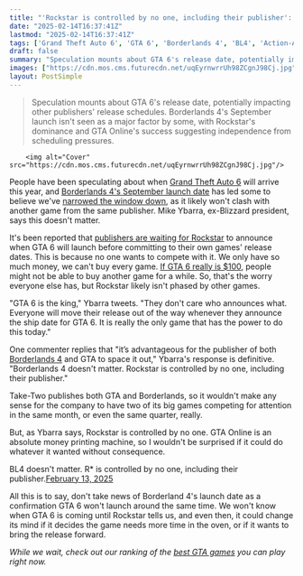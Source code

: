 ```yaml
---
title: "'Rockstar is controlled by no one, including their publisher': Ex-Blizzard boss says Borderlands 4 'doesn't matter' in response to fans trying to narrow the GTA 6 release window down"
date: "2025-02-14T16:37:41Z"
lastmod: "2025-02-14T16:37:41Z"
tags: ['Grand Theft Auto 6', 'GTA 6', 'Borderlands 4', 'BL4', 'Action-Adventure', 'Open-World', 'Rockstar Games', 'Take-Two Interactive', 'September Release', 'Game Release Date']
draft: false
summary: "Speculation mounts about GTA 6's release date, potentially impacting other publishers' release schedules.  Borderlands 4's September launch isn't seen as a major factor by some, with Rockstar's dominance and GTA Online's success suggesting independence from scheduling pressures."
images: ["https://cdn.mos.cms.futurecdn.net/uqEyrnwrrUh98ZCgnJ98Cj.jpg"]
layout: PostSimple
---
```

> Speculation mounts about GTA 6's release date, potentially impacting other publishers' release schedules.  Borderlands 4's September launch isn't seen as a major factor by some, with Rockstar's dominance and GTA Online's success suggesting independence from scheduling pressures.


        <img alt="Cover" src="https://cdn.mos.cms.futurecdn.net/uqEyrnwrrUh98ZCgnJ98Cj.jpg"/>
        
People have been speculating about when [<u>Grand Theft Auto 6</u>](https://www.gamesradar.com/gta-6-guide/) will arrive this year, and [<u>Borderlands 4's September launch date</u>](https://www.gamesradar.com/games/borderlands/borderlands-4-release-date-set-for-september-and-gearbox-has-a-dedicated-reveal-show-coming-this-spring/) has led some to believe we've [<u>narrowed the window down</u>](https://www.gamesradar.com/games/grand-theft-auto/gta-6-release-window-may-have-been-narrowed-down-further-thanks-to-borderlands-4s-september-launch-and-take-two-bosss-hint-that-the-company-wouldnt-stack-up-huge-releases-unnecessarily/), as it likely won't clash with another game from the same publisher. Mike Ybarra, ex-Blizzard president, says this doesn't matter.

It's been reported that [<u>publishers are waiting for Rockstar</u>](https://www.gamesradar.com/games/grand-theft-auto/publishers-are-reportedly-waiting-to-see-if-gta-6-is-actually-launching-in-2025-before-they-set-their-own-release-dates-so-they-can-stay-far-away-from-rockstar/) to announce when GTA 6 will launch before committing to their own games' release dates. This is because no one wants to compete with it. We only have so much money, we can't buy every game. [<u>If GTA 6 really is $100</u>](https://www.gamesradar.com/games/grand-theft-auto/as-some-analysts-hope-gta-6-will-normalize-usd100-games-one-baldurs-gate-3-dev-points-out-that-prices-havent-risen-with-inflation/), people might not be able to buy another game for a while. So, that's the worry everyone else has, but Rockstar likely isn't phased by other games.

"GTA 6 is the king," Ybarra tweets. "They don't care who announces what. Everyone will move their release out of the way whenever they announce the ship date for GTA 6. It is really the only game that has the power to do this today."

One commenter replies that "it’s advantageous for the publisher of both [<u>Borderlands 4</u>](https://www.gamesradar.com/games/borderlands/borderlands-4-guide/) and GTA to space it out," Ybarra's response is definitive. "Borderlands 4 doesn't matter. Rockstar is controlled by no one, including their publisher."

Take-Two publishes both GTA and Borderlands, so it wouldn't make any sense for the company to have two of its big games competing for attention in the same month, or even the same quarter, really.

But, as Ybarra says, Rockstar is controlled by no one. GTA Online is an absolute money printing machine, so I wouldn't be surprised if it could do whatever it wanted without consequence.

BL4 doesn't matter. R* is controlled by no one, including their publisher.[February 13, 2025](https://twitter.com/cantworkitout/status/1890139875342794878)

All this is to say, don't take news of Borderland 4's launch date as a confirmation GTA 6 won't launch around the same time. We won't know when GTA 6 is coming until Rockstar tells us, and even then, it could change its mind if it decides the game needs more time in the oven, or if it wants to bring the release forward.

*While we wait, check out our ranking of the *[<u><em>best GTA games</em></u>](https://www.gamesradar.com/best-gta-games/)* you can play right now.*
        